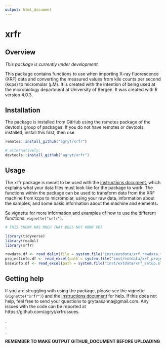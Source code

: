 ```yaml
---
output: html_document
---
```


# xrfr

## Overview

*This package is currently under development.* 

This package contains functions to use when importing X-ray fluorescence (XRF) data and converting the measured values from kilo counts per second (kcps) to micromolar (µM). It is created with the intention of being used at the microbiology department at University of Bergen. It was created with R version 4.0.3. 

## Installation

The package is installed from GitHub using the remotes package of the devtools group of packages. If you do not have remotes or devtools installed, install this first, then use: 

``` r

remotes::install_github("agryt/xrfr")

# alternatively:
devtools::install_github("agryt/xrfr")

``` 

## Usage

The xrfr package is meant to be used with the [instructions document](https://github.com/agryt/xrfr/blob/master/INSTRUCTIONS.pdf), which explains what your data files must look like for the package to work. The functions within the package can be used to transform data from the XRF machine from kcps to micromolar, using your raw data, information about the samples, and some basic information about the machine and elements. 

Se vignette for more information and examples of how to use the different functions: `vignette("xrfr")`. 

```r

# THIS CHUNK HAS MUCH THAT DOES NOT WORK YET

library(tidyverse)
library(readxl)
library(xrfr)

rawdata.df <- read_delim(file = system.file("inst/extdata/xrf_rawdata.txt", package = "xrfr"), delim = "\t", locale = locale(decimal_mark = ","))
projectinfo.df <- read_excel(path = system.file("inst/extdata/xrf_projectinfo.xlsx", package = "xrfr"))
baseinfo.df <- read_excel(path = system.file("inst/extdata/xrf_setup.xlsx", package = "xrfr"))

```

## Getting help

If you are struggling with using the package, please see the vignette (`vignette("xrfr")`) and the [instructions document](https://github.com/agryt/xrfr/blob/master/INSTRUCTIONS.pdf) for help. If this does not help, feel free to send your questions to grytaasanna@gmail.com. Any issues with the code can be reported at https://github.com/agryt/xrfr/issues. 

.  
.  
.  

**REMEMBER TO MAKE OUTPUT GITHUB_DOCUMENT BEFORE UPLOADING**
